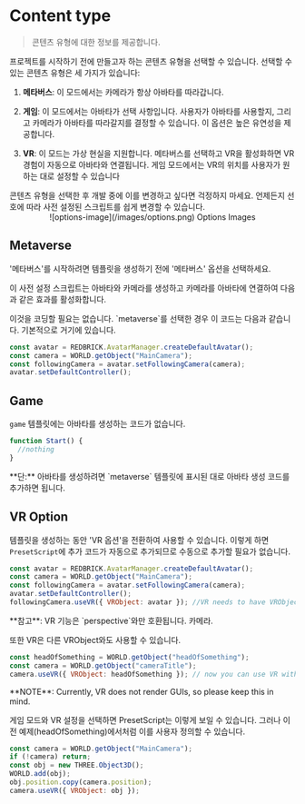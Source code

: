 
# Content type

> 콘텐츠 유형에 대한 정보를 제공합니다.

프로젝트를 시작하기 전에 만들고자 하는 콘텐츠 유형을 선택할 수 있습니다. 선택할 수 있는 콘텐츠 유형은 세 가지가 있습니다:

1. **메타버스**: 이 모드에서는 카메라가 항상 아바타를 따라갑니다.

2. **게임**: 이 모드에서는 아바타가 선택 사항입니다. 사용자가 아바타를 사용할지, 그리고 카메라가 아바타를 따라갈지를 결정할 수 있습니다. 이 옵션은 높은 유연성을 제공합니다.

3. **VR**: 이 모드는 가상 현실을 지원합니다. 메타버스를 선택하고 VR을 활성화하면 VR 경험이 자동으로 아바타와 연결됩니다. 게임 모드에서는 VR의 위치를 사용자가 원하는 대로 설정할 수 있습니다

<Callout type="warning">
  콘텐츠 유형을 선택한 후 개발 중에 이를 변경하고 싶다면 걱정하지 마세요.
  언제든지 선호에 따라 사전 설정된 스크립트를 쉽게 변경할 수 있습니다.
</Callout>

<Cards>
  <Cards.Card title="Metaverse" href="./content-type#metaverse" />
  <Cards.Card title="Game" href="./content-type#game" />
  <Cards.Card title="VR" href="./content-type#vr-option" />
</Cards>

<br />
<center>![options-image](/images/options.png) Options Images</center>

## Metaverse

'메타버스'를 시작하려면 템플릿을 생성하기 전에 '메타버스' 옵션을 선택하세요.

이 사전 설정 스크립트는 아바타와 카메라를 생성하고 카메라를 아바타에 연결하여 다음과 같은 효과를 활성화합니다.

<Callout type="warning" emoji="⚠️">
  이것을 코딩할 필요는 없습니다. `metaverse`를 선택한 경우 이 코드는 다음과
  같습니다. 기본적으로 거기에 있습니다.
</Callout>

```js showLineNumbers copy filename="PresetScript"
const avatar = REDBRICK.AvatarManager.createDefaultAvatar();
const camera = WORLD.getObject("MainCamera");
const followingCamera = avatar.setFollowingCamera(camera);
avatar.setDefaultController();
```

## Game

`game` 템플릿에는 아바타를 생성하는 코드가 없습니다.

```js showLineNumbers copy filename="PresetScript" {2}
function Start() {
  //nothing
}
```

<Callout type="info" emoji="ℹ️">
  **단:** 아바타를 생성하려면 `metaverse` 템플릿에 표시된 대로 아바타 생성
  코드를 추가하면 됩니다.
</Callout>

## VR Option

템플릿을 생성하는 동안 'VR 옵션'을 전환하여 사용할 수 있습니다. 이렇게 하면 `PresetScript`에 추가 코드가 자동으로 추가되므로 수동으로 추가할 필요가 없습니다.

```js showLineNumbers copy filename="PresetScript"
const avatar = REDBRICK.AvatarManager.createDefaultAvatar();
const camera = WORLD.getObject("MainCamera");
const followingCamera = avatar.setFollowingCamera(camera);
avatar.setDefaultController();
followingCamera.useVR({ VRObject: avatar }); //VR needs to have VRObject
```

<Callout type="warning" emoji="⚠️">
  **참고**: VR 기능은 `perspective`와만 호환됩니다. 카메라.
</Callout>

또한 VR은 다른 VRObject와도 사용할 수 있습니다.

```js showLineNumbers copy filename="VRObject" {3}
const headOfSomething = WORLD.getObject("headOfSomething");
const camera = WORLD.getObject("cameraTitle");
camera.useVR({ VRObject: headOfSomething }); // now you can use VR without an avatar
```

<Callout type="warning" emoji="⚠️">
  **NOTE**: Currently, VR does not render GUIs, so please keep this in mind.
</Callout>

게임 모드와 VR 설정을 선택하면 PresetScript는 이렇게 보일 수 있습니다. 그러나 이전 예제(headOfSomething)에서처럼 이를 사용자 정의할 수 있습니다.

```js showLineNumbers copy filename="VR GAME PresetScript"
const camera = WORLD.getObject("MainCamera");
if (!camera) return;
const obj = new THREE.Object3D();
WORLD.add(obj);
obj.position.copy(camera.position);
camera.useVR({ VRObject: obj });
```
